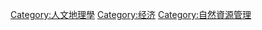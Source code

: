 {{Catnav|頁面分類|地理|地理学|人文地理}}
{{Catnav|頁面分類|社会|人文地理}}
{{Catnav|頁面分類|社会|经济}}
{{Catnav|頁面分類|社会科学|人文地理}}
{{Commonscat|Land management}}

[[Category:人文地理學|Category:人文地理學]]
[[Category:经济|Category:经济]]
[[Category:自然資源管理|Category:自然資源管理]]